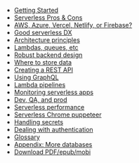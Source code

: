 - [Getting Started](/getting-started)
- [Serverless Pros & Cons](/serverless-pros-cons)
- [AWS, Azure, Vercel, Netlify, or Firebase?](/serverless-flavors)
- [Good serverless DX](/serverless-dx)
- [Architecture principles](/serverless-architecture-principles)
- [Lambdas, queues, etc](/serverless-elements)
- [Robust backend design](/robust-backend-design)
- [Where to store data](/databases)
- [Creating a REST API](/serverless-rest-api)
- [Using GraphQL](/serverless-graphql)
- [Lambda pipelines](/lambda-pipelines)
- [Monitoring serverless apps](/serverless-monitoring)
- [Dev, QA, and prod](/dev-qa-prod)
- [Serverless performance](/serverless-performance)
- [Serverless Chrome puppeteer](/serverless-chrome-puppeteer)
- [Handling secrets](/handling-secrets)
- [Dealing with authentication](/serverless-authentication)
- [Glossary](/glossary)
- [Appendix: More databases](/appendix-more-databases)
- [Download PDF/epub/mobi](/downloads)
